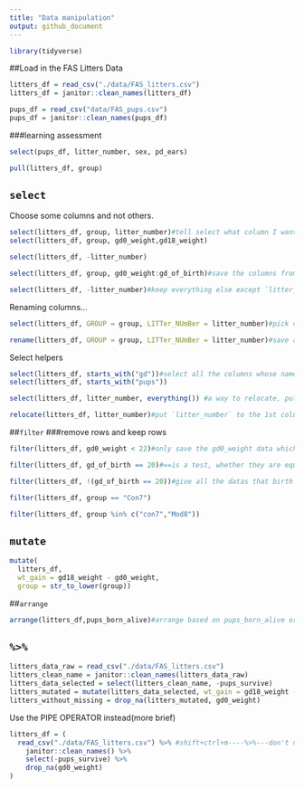 ```yaml
---
title: "Data manipulation"
output: github_document
---
```


```r
library(tidyverse)
```

##Load in the FAS Litters Data

```r
litters_df = read_csv("./data/FAS_litters.csv")
litters_df = janitor::clean_names(litters_df)

pups_df = read_csv("data/FAS_pups.csv")
pups_df = janitor::clean_names(pups_df)
```

###learning assessment
```r
select(pups_df, litter_number, sex, pd_ears)
```

```r
pull(litters_df, group)
```

## `select`

Choose some columns and not others.

```r
select(litters_df, group, litter_number)#tell select what column I want to keep__only keep the 'litter_number' column
select(litters_df, group, gd0_weight,gd18_weight)

select(litters_df, -litter_number)
```

```r
select(litters_df, group, gd0_weight:gd_of_birth)#save the columns from `gd0_weight` to `gd_of_birth`
```

```r
select(litters_df, -litter_number)#keep everything else except `litter_number` column
```

Renaming columns...

```r
select(litters_df, GROUP = group, LITTer_NUmBer = litter_number)#pick out the columns and change the name of the column
```

```r
rename(litters_df, GROUP = group, LITTer_NUmBer = litter_number)#save all the columns and rename one or several of them
```

Select helpers

```r
select(litters_df, starts_with("gd"))#select all the columns whose name starts with gd
select(litters_df, starts_with("pups"))
```

```r
select(litters_df, litter_number, everything()) #a way to relocate, put"litter_number" to the 1st column
```

```r
relocate(litters_df, litter_number)#put `litter_number` to the 1st column
```

##`filter`
###remove rows and keep rows


```r
filter(litters_df, gd0_weight < 22)#only save the gd0_weight data which is less than 22
```

```r
filter(litters_df, gd_of_birth == 20)#==is a test, whether they are equal or not
```

```r
filter(litters_df, !(gd_of_birth == 20))#give all the datas that birth is not equal to 20
```

```r
filter(litters_df, group == "Con7")
```

```r
filter(litters_df, group %in% c("con7","Mod8"))
```

## `mutate`

```r
mutate(
  litters_df, 
  wt_gain = gd18_weight - gd0_weight,
  group = str_to_lower(group))
```


##`arrange`


```r
arrange(litters_df,pups_born_alive)#arrange based on pups_born_alive order
```

## `%>%`

```r
litters_data_raw = read_csv("./data/FAS_litters.csv")
litters_clean_name = janitor::clean_names(litters_data_raw)
litters_data_selected = select(litters_clean_name, -pups_survive)
litters_mutated = mutate(litters_data_selected, wt_gain = gd18_weight - gd0_weight)
litters_without_missing = drop_na(litters_mutated, gd0_weight)
```

Use the PIPE OPERATOR instead(more brief)

```r
litters_df = (
  read_csv("./data/FAS_litters.csv") %>% #shift+ctrl+m----%>%---don't need to repeat anything
    janitor::clean_names() %>% 
    select(-pups_survive) %>% 
    drop_na(gd0_weight)
)
```




